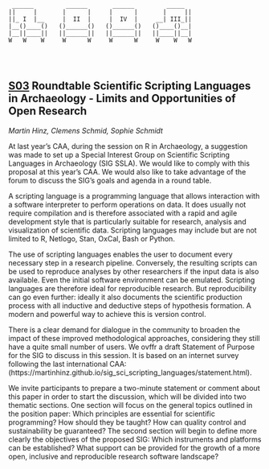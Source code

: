 <div class = "ascii_art_wrapper">
<div class = "ascii_art">

```
 ______         ______       ______         _____  
||     |       |      |     |      |       |     ||
||_ I  |__     |  II  |     |  IV  |     __| III_||
|__()____()   ()______()   ()______()   ()____()__|
|__||____||   ||______||   ||______||   ||____||__|
W   W    W     W      W     W      W     W    W   W




```
<!-- Inspiration: http://ascii.co.uk/art/chair -->
</div>
</div>

## [S03](https://ocs.caaconference.org/index.php?conference=caa&schedConf=CAA2019&page=schedConf&op=trackPolicies#track3) Roundtable Scientific Scripting Languages in Archaeology - Limits and Opportunities of Open Research

*Martin Hinz, Clemens Schmid, Sophie Schmidt*

At last year's CAA, during the session on R in Archaeology, a suggestion was made to set up a Special Interest Group on Scientific Scripting Languages in Archaeology (SIG SSLA). We would like to comply with this proposal at this year's CAA. We would also like to take advantage of the forum to discuss the SIG's goals and agenda in a round table. 

A scripting language is a programming language that allows interaction with a software interpreter to perform operations on data. It does usually not require compilation and is therefore associated with a rapid and agile development style that is particularly suitable for research, analysis and visualization of scientific data. Scripting languages may include but are not limited to R, Netlogo, Stan, OxCal, Bash or Python. 

The use of scripting languages enables the user to document every necessary step in a research pipeline. Conversely, the resulting scripts can be used to reproduce analyses by other researchers if the input data is also available. Even the initial software environment can be emulated. Scripting languages are therefore ideal for reproducible research. But reproducibility can go even further: ideally it also documents the scientific production process with all inductive and deductive steps of hypothesis formation. A modern and powerful way to achieve this is version control. 

There is a clear demand for dialogue in the community to broaden the impact of these improved methodological approaches, considering they still have a quite small number of users. We ovffr a draft Statement of Purpose for the SIG to discuss in this session. It is based on an internet survey following the last international CAA: (https://martinhinz.github.io/sig_sci_scripting_languages/statement.html). 

We invite participants to prepare a two-minute statement or comment about this paper in order to start the discussion, which will be divided into two thematic sections. One section will focus on the general topics outlined in the position paper: Which principles are essential for scientific programming? How should they be taught? How can quality control and sustainability be guaranteed? The second section will begin to define more clearly the objectives of the proposed SIG: Which instruments and platforms can be established? What support can be provided for the growth of a more open, inclusive and reproducible research software landscape?
